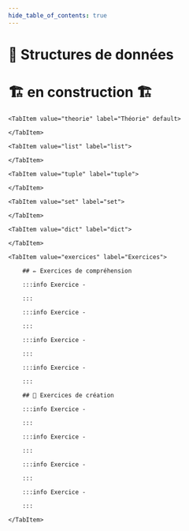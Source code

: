 ```yaml
---
hide_table_of_contents: true
---
```



# 🌳 Structures de données

# 🏗️ en construction 🏗

<Tabs queryString="onglet">

    <TabItem value="theorie" label="Théorie" default>

    </TabItem>

    <TabItem value="list" label="list">

    </TabItem>

    <TabItem value="tuple" label="tuple">

    </TabItem>

    <TabItem value="set" label="set">

    </TabItem>

    <TabItem value="dict" label="dict">

    </TabItem>

    <TabItem value="exercices" label="Exercices">

        ## ✏️ Exercices de compréhension

        :::info Exercice -

        :::

        :::info Exercice -

        :::

        :::info Exercice -

        :::

        :::info Exercice -

        :::

        ## 🔨 Exercices de création

        :::info Exercice -

        :::

        :::info Exercice -

        :::

        :::info Exercice -

        :::

        :::info Exercice -

        :::

    </TabItem>

</Tabs>